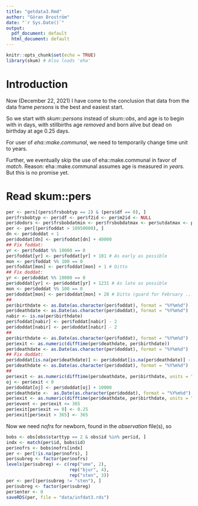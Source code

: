 ```yaml
---
title: "getdata3.Rmd"
author: "Göran Broström"
date: "`r Sys.Date()`"
output:
  pdf_document: default
  html_document: default
---
```


```r
knitr::opts_chunk$set(echo = TRUE)
library(skum) # Also loads 'eha'
```

# Introduction

Now (December 22, 2021) I have come to the conclusion that data from the data frame 
*persons* is the best and easiest start.

So we start with *skum::persons* instead of *skum::obs*, and age is to begin with in days,
with stillbirths age *removed* and born alive but dead on birthday at age 0.25 days.

For user of *eha::make.communal*, we need to temporarily change time unit to years.

Further, we eventually skip the use of eha::make.communal in  favor of *match*. Reason: 
eha::make.communal assumes age is measured in *years*. But this is no promise yet.

# Read skum::pers

```r
per <- pers[(pers$frsbobtyp == 2) & (pers$df == 0), ]
per$frsbobtyp <- per$df <- per$f2id <- per$m2id <- NULL
per$dodors <- per$frsbobdatmin <- per$frsbobdatmax <- per$utdatmax <- per$utdatmin <- NULL
per <- per[(per$foddat > 18950000), ]
dn <- per$doddat < 1
per$doddat[dn] <- per$foddat[dn] + 40000
## Fix foddat:
yr <- per$foddat %% 10000 == 0
per$foddat[yr] <- per$foddat[yr] + 101 # As early as possible
mon <- per$foddat %% 100 == 0
per$foddat[mon] <- per$foddat[mon] + 1 # Ditto
## Fix doddat:
yr <- per$doddat %% 10000 == 0
per$doddat[yr] <- per$doddat[yr] + 1231 # As late as possible
mon <- per$doddat %% 100 == 0
per$doddat[mon] <- per$doddat[mon] + 28 # Ditto (guard for February ...)
##
per$birthdate <- as.Date(as.character(per$foddat), format = "%Y%m%d")
per$deathdate <- as.Date(as.character(per$doddat), format = "%Y%m%d")
nabir <- is.na(per$birthdate)
per$foddat[nabir] <- per$foddat[nabir] - 2
per$doddat[nabir] <- per$doddat[nabir] - 2
##
per$birthdate <- as.Date(as.character(per$foddat), format = "%Y%m%d")
per$exit <- as.numeric(difftime(per$deathdate, per$birthdate))
per$deathdate <- as.Date(as.character(per$doddat), format = "%Y%m%d")
## Fix doddat:
per$doddat[is.na(per$deathdate)] <- per$doddat[is.na(per$deathdate)] - 1
per$deathdate <- as.Date(as.character(per$doddat), format = "%Y%m%d")
##
per$exit <- as.numeric(difftime(per$deathdate, per$birthdate, units = "days"))
oj <- per$exit < 0
per$doddat[oj] <- per$doddat[oj] + 10000
per$deathdate <-  as.Date(as.character(per$doddat), format = "%Y%m%d")
per$exit <- as.numeric(difftime(per$deathdate, per$birthdate, units = "days"))
per$event <- per$exit <= 365
per$exit[per$exit == 0] <- 0.25
per$exit[per$exit > 365] <- 365
```

Now we need *nofrs* for newborn, found in the *observation* file(s), so

```r
bobs <- obs[obs$starttyp == 2 & obs$id %in% per$id, ]
indx <- match(per$id, bobs$id)
per$nofrs <- bobs$nofrs[indx]
per <- per[!is.na(per$nofrs), ]
per$subreg <- factor(per$nofrs)
levels(per$subreg) <- c(rep("ume", 2), 
                        rep("bjur", 4), 
                        rep("sten", 3))
per <- per[(per$subreg != "sten"), ]
per$subreg <- factor(per$subreg)
per$enter <- 0
saveRDS(per, file = "data/infdat3.rds")
```

